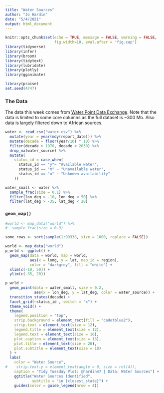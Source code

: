 ```yaml
---
title: "Water Sources"
author: "Jo Hardin"
date: "5/4/2021"
output: html_document
---
```



```r
knitr::opts_chunk$set(echo = TRUE, message = FALSE, warning = FALSE,
                      fig.width=10, eval.after = 'fig.cap')
library(tidyverse)
library(infer)
library(broom)
library(tidytext)
library(lubridate)
library(plotly)
library(gganimate)

library(praise)
set.seed(4747)
```

### The Data

The data this week comes from [Water Point Data Exchange](https://data.waterpointdata.org/dataset/Water-Point-Data-Exchange-WPDx-Basic-/jfkt-jmqa). Note that the data is limited to some core columns as the full dataset is ~300 Mb. Also data is largely filtered down to African sources.


```r
water <- read_csv("water.csv") %>%
  mutate(year = year(mdy(report_date))) %>%
  mutate(decade = floor(year/10) * 10) %>%
  filter(decade > 1970, decade < 2030) %>%
  drop_na(water_source) %>%
  mutate(
    status_id = case_when(
      status_id == "y"~ "Available water",
      status_id == "n" ~ "Unavailable water",
      status_id == "u" ~ "Unknown availability"
    ))

water_small <- water %>%
  sample_frac(size = 0.1) %>%
  filter(lon_deg > -10, lon_deg < 50) %>%
  filter(lat_deg > -35, lat_deg < 20)
```

###  `geom_map()`

```r
#world <- map_data("world") %>%
#  sample_frac(size = 0.3)

some_rows <- sort(sample(1:99338, size = 1000, replace = FALSE))

world <- map_data("world")
p_wrld <- ggplot() +
  geom_map(data = world, map = world, 
           aes(x = long, y = lat, map_id = region),
           color = "darkgrey", fill = "white") +
  xlim(c(-10, 50)) + 
  ylim(c(-35, 20))

p_wrld +
  geom_point(data = water_small, size = 0.2,
             aes(x = lon_deg, y = lat_deg, color = water_source)) +
  transition_states(decade) +
  facet_grid(~status_id , switch = "x") + 
  theme_void() +
  theme(
    legend.position = "top",
    strip.background = element_rect(fill = "cadetblue2"),
    strip.text = element_text(size = 12),
    legend.title = element_text(size = 12),
    legend.text = element_text(size = 10),
    plot.caption = element_text(size = 13),
    plot.title = element_text(size = 20),
    plot.subtitle = element_text(size = 18)
  ) +
  labs(
    color = "Water Source",
#    strip.text.y = element_text(angle = 0, size = rel(4)),
    caption = "Tidy Tuesday Plot: @hardin47 | Data: Water Sources") +
    ggtitle("Water Sources Identified",
            subtitle = "in {closest_state}") +
    guides(color = guide_legend(nrow = 4))
```

